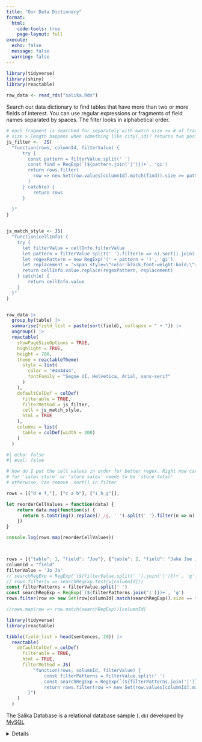 ```yaml
---
title: "Our Data Dictionary"
format: 
  html:
    code-tools: true
    page-layout: full
execute: 
  echo: false
  message: false
  warning: false
---
```


```r
library(tidyverse)
library(shiny)
library(reactable)

raw_data <- read_rds("salika.Rds")
```


Search our data dictionary to find tables that have more than two or more fields of interest. You can use regular expressions or fragments of field names separated by spaces. The filter looks in alphabetical order.

```r
# each fragment is searched for separately with match size >= # of fragments
# size > length happens when something like city(_id)? returns two positive matches
js_filter <-  JS(
  "function(rows, columnId, filterValue) {
      try {
        const pattern = filterValue.split(' ')
        const find = RegExp(`(${pattern.join('|')})+`, 'gi')
        return rows.filter(
          row => new Set(row.values[columnId].match(find)).size >= pattern.length
        )
      } catch(e) {
          return rows
      }
       
  }"
)


js_match_style <- JS(
  "function(cellInfo) {
    try {
      let filterValue = cellInfo.filterValue
      let pattern = filterValue.split(' ').filter(n => n).sort().join('|')
      let regexPattern = new RegExp('(' + pattern + ')', 'gi')
      let replacement = '<span style=\"color:black;font-weight:bold;\">$1</span>'
      return cellInfo.value.replace(regexPattern, replacement)
    } catch(e) {
        return cellInfo.value
    }
  }"
)


raw_data |>
  group_by(table) |>
  summarise(field_list = paste(sort(field), collapse = " • ")) |>
  ungroup() |>
  reactable(
    showPageSizeOptions = TRUE,
    highlight = TRUE, 
    height = 700,
    theme = reactableTheme(
      style = list(
        color = "#444444",
        fontFamily = "Segoe UI, Helvetica, Arial, sans-serif"
      )
    ),
    defaultColDef = colDef(
      filterable = TRUE,
      filterMethod = js_filter,
      cell = js_match_style,
      html = TRUE
    ),
    columns = list(
      table = colDef(width = 200)
    )
  )
```


```r
#| echo: false
#| eval: false

# how do I put the cell values in order for better regex. Right now can't search
# for 'sales store' or 'store sales' needs to be 'store total'
# otherwise, can remove .sort() in filter

```

```js
rows = [["d e f,"], ["c a b"], ["i_h_g"]];

let reorderCellValues = function(data) {
    return data.map(function(s) {
      return s.toString().replace(/_/g, ' ').split(' ').filter(n => n).sort().join(' ')
    })
}

console.log(rows.map(reorderCellValues))



rows = [{"table": 1, "field": "Joe"}, {"table": 2, "field": "Jake Joe Joey"}]
columnId = "field"
filterValue = 'Jo Ja'
// searchRegExp = RegExp(`(${filterValue.split(' ').join('|')})+`, 'g')
// rows.filter(x => searchRegExp.test(x[columnId]))
const filterPatterns = filterValue.split(' ')
const searchRegExp = RegExp(`(${filterPatterns.join('|')})+`, 'g')
rows.filter(row => new Set(row[columnId].match(searchRegExp)).size == filterPatterns.length)

//rows.map(row => row.match(searchRegExp))[columnId]
```

```r
library(tidyverse)
library(reactable)

tibble(field_list = head(sentences, 20)) |>
  reactable(
    defaultColDef = colDef(
      filterable = TRUE,
      html = TRUE,
      filterMethod = JS(
          "function(rows, columnId, filterValue) {
              const filterPatterns = filterValue.split(' ')
              const searchRegExp = RegExp(`(${filterPatterns.join('|')})+`, 'gi')
              return rows.filter(row => new Set(row.values[columnId].match(searchRegExp)).size == filterPatterns.length)
        }")
    )
  )
```

The Salika Database is a relational database sample (`.db`) developed by [MySQL](https://www.jooq.org/sakila)

<details>

[Posit contest details](https://www.rstudio.com/blog/rstudio-table-contest-2022/)


</details>
